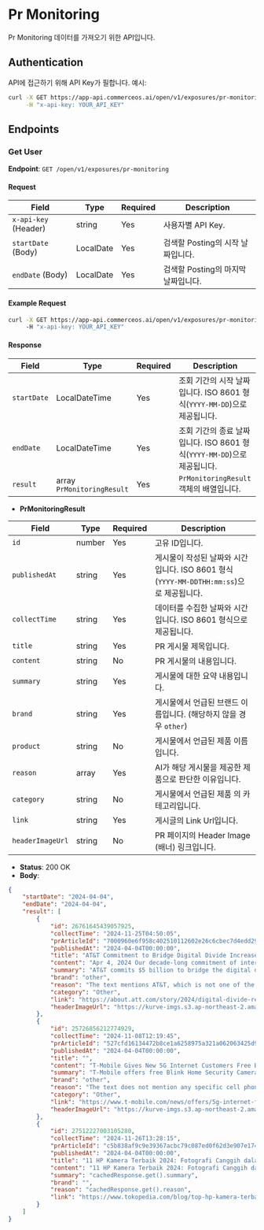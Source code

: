 # Pr Monitoring

Pr Monitoring 데이터를 가져오기 위한 API입니다.


## Authentication

API에 접근하기 위해 API Key가 필합니다. 예시:

```bash
curl -X GET https://app-api.commerceos.ai/open/v1/exposures/pr-monitoring \
     -H "x-api-key: YOUR_API_KEY"
```

## Endpoints

### Get User

**Endpoint**: `GET /open/v1/exposures/pr-monitoring`  

#### Request

| Field                   | Type    | Required | Description                         |
|-------------------------|---------|----------|-------------------------------------|
| `x-api-key` (Header)    | string  | Yes      | 사용자별 API Key.   |
| `startDate` (Body)      | LocalDate  | Yes   | 검색할 Posting의 시작 날짜입니다.              |
| `endDate` (Body)        | LocalDate  | Yes   | 검색할 Posting의 마지막 날짜입니다.             |

#### Example Request

```bash
curl -X GET https://app-api.commerceos.ai/open/v1/exposures/pr-monitoring?startDate=2024-01-01&endDate=2024-11-27 \
     -H "x-api-key: YOUR_API_KEY"
```

#### Response

| Field      | Type       | Required | Description                                           |
|------------|------------|----------|----------------------------------------------|
| `startDate` | LocalDateTime  | Yes      | 조회 기간의 시작 날짜입니다. ISO 8601 형식(`YYYY-MM-DD`)으로 제공됩니다. |
| `endDate`   | LocalDateTime  | Yes      | 조회 기간의 종료 날짜입니다. ISO 8601 형식(`YYYY-MM-DD`)으로 제공됩니다. |
| `result`    | array `PrMonitoringResult`    | Yes      | `PrMonitoringResult` 객체의 배열입니다.                            |


- **PrMonitoringResult**

| Field         | Type       | Required | Description                                                                                       |
|-------------------|------------|----------|------------------------------------------------------------------------------------------|
| `id`             | number     | Yes      | 고유 ID입니다.                                                                               |
| `publishedAt`    | string     | Yes      | 게시물이 작성된 날짜와 시간입니다. ISO 8601 형식 (`YYYY-MM-DDTHH:mm:ss`)으로 제공됩니다.               |
| `collectTime`    | string     | Yes      | 데이터를 수집한 날짜와 시간입니다. ISO 8601 형식으로 제공됩니다.                                       |
| `title`      | string     | Yes      | PR 게시물 제목입니다.                                                                              |
| `content`       | string     | No      | PR 게시물의 내용입니다.                                                                         |
| `summary`         | string     | Yes      | 게시물에 대한 요약 내용입니다.                                                                  |
| `brand`           | string     | Yes      | 게시물에서 언급된 브랜드 이름입니다. (해당하지 않을 경우 `other`)                                     |
| `product`        | string     | No      | 게시물에서 언급된 제품 이름입니다.                                                                |
| `reason`        | array      | Yes       | AI가 해당 게시물을 제공한 제품으로 판단한 이유입니다.                                                 |
| `category`          | string     | No      |   게시물에서 언급된 제품 의 카테고리입니다.                                                      |
| `link`      | string     | Yes      | 게시글의 Link Url입니다.                                                                           |
| `headerImageUrl`         | string     | No      | PR 페이지의 Header Image (배너) 링크입니다.                                             |


- **Status**: 200 OK
- **Body**:

```json
{
    "startDate": "2024-04-04",
    "endDate": "2024-04-04",
    "result": [
        {
            "id": 26761645439057925,
            "collectTime": "2024-11-25T04:50:05",
            "prArticleId": "7000960e6f958c402510112602e26c6cbec7d4edd2937682f239e964a62d4b8c",
            "publishedAt": "2024-04-04T00:00:00",
            "title": "AT&T Commitment to Bridge Digital Divide Increases to $5 Billion",
            "content": "Apr 4, 2024 Our decade-long commitment of internet services and digital literacy resources aims to reach 25 million people to help close the digital divide. ",
            "summary": "AT&T commits $5 billion to bridge the digital divide for 25 million people.",
            "brand": "other",
            "reason": "The text mentions AT&T, which is not one of the specified brands (Samsung, Apple, Google).",
            "category": "Other",
            "link": "https://about.att.com/story/2024/digital-divide-recommitment.html",
            "headerImageUrl": "https://kurve-imgs.s3.ap-northeast-2.amazonaws.com/samsung/pr/2024/11/25/04/att/PC/images/headerImage1.png"
        },
        {
            "id": 25726856212774929,
            "collectTime": "2024-11-08T12:19:45",
            "prArticleId": "527cfd16134472b8ce1a6258975a321a062063425d9c1020d3913582dc0520ec",
            "publishedAt": "2024-04-04T00:00:00",
            "title": "",
            "content": "T-Mobile Gives New 5G Internet Customers Free Blink Home Security Cameras This Moving Season",
            "summary": "T-Mobile offers free Blink Home Security Cameras to new 5G internet customers.",
            "brand": "other",
            "reason": "The text does not mention any specific cell phone brand like Samsung, Apple, or Google. It only mentions T-Mobile, which is a telecommunications company, not a cell phone brand.",
            "category": "Other",
            "link": "https://www.t-mobile.com/news/offers/5g-internet-free-blink-smart-home-package",
            "headerImageUrl": "https://kurve-imgs.s3.ap-northeast-2.amazonaws.com/samsung/pr/2024/11/08/12/t-mobile/PC/images/headerImage1.png"
        },
        {
            "id": 27512227003105280,
            "collectTime": "2024-11-26T13:28:15",
            "prArticleId": "c5b838af9c9e39367acbc79c087ed0f62d3e907e17456a862278b3f2134d658d",
            "publishedAt": "2024-04-04T00:00:00",
            "title": "11 HP Kamera Terbaik 2024: Fotografi Canggih dalam Genggaman",
            "content": "11 HP Kamera Terbaik 2024: Fotografi Canggih dalam Genggaman",
            "summary": "cachedResponse.get().summary",
            "brand": "",
            "reason": "cachedResponse.get().reason",
            "link": "https://www.tokopedia.com/blog/top-hp-kamera-terbaik-tek/"
        }
    ]
}
```
